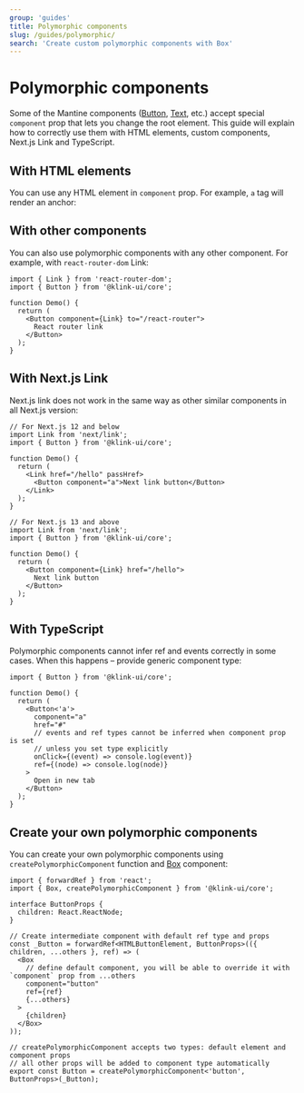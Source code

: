 ```yaml
---
group: 'guides'
title: Polymorphic components
slug: /guides/polymorphic/
search: 'Create custom polymorphic components with Box'
---
```



# Polymorphic components

Some of the Mantine components ([Button](/core/button/), [Text](/core/text/), etc.) accept special `component` prop that lets you
change the root element. This guide will explain how to correctly use them with HTML elements, custom components, Next.js Link and TypeScript.

## With HTML elements

You can use any HTML element in `component` prop. For example, `a` tag will render an anchor:

<Demo data={ButtonDemos.component} />

## With other components

You can also use polymorphic components with any other component. For example,
with `react-router-dom` Link:

```tsx
import { Link } from 'react-router-dom';
import { Button } from '@klink-ui/core';

function Demo() {
  return (
    <Button component={Link} to="/react-router">
      React router link
    </Button>
  );
}
```

## With Next.js Link

Next.js link does not work in the same way as other similar components in all Next.js version:

```tsx
// For Next.js 12 and below
import Link from 'next/link';
import { Button } from '@klink-ui/core';

function Demo() {
  return (
    <Link href="/hello" passHref>
      <Button component="a">Next link button</Button>
    </Link>
  );
}
```

```tsx
// For Next.js 13 and above
import Link from 'next/link';
import { Button } from '@klink-ui/core';

function Demo() {
  return (
    <Button component={Link} href="/hello">
      Next link button
    </Button>
  );
}
```

## With TypeScript

Polymorphic components cannot infer ref and events correctly in some cases. When this happens – provide generic component type:

```tsx
import { Button } from '@klink-ui/core';

function Demo() {
  return (
    <Button<'a'>
      component="a"
      href="#"
      // events and ref types cannot be inferred when component prop is set
      // unless you set type explicitly
      onClick={(event) => console.log(event)}
      ref={(node) => console.log(node)}
    >
      Open in new tab
    </Button>
  );
}
```

## Create your own polymorphic components

You can create your own polymorphic components using `createPolymorphicComponent` function
and [Box](/core/box/) component:

```tsx
import { forwardRef } from 'react';
import { Box, createPolymorphicComponent } from '@klink-ui/core';

interface ButtonProps {
  children: React.ReactNode;
}

// Create intermediate component with default ref type and props
const _Button = forwardRef<HTMLButtonElement, ButtonProps>(({ children, ...others }, ref) => (
  <Box
    // define default component, you will be able to override it with `component` prop from ...others
    component="button"
    ref={ref}
    {...others}
  >
    {children}
  </Box>
));

// createPolymorphicComponent accepts two types: default element and component props
// all other props will be added to component type automatically
export const Button = createPolymorphicComponent<'button', ButtonProps>(_Button);
```
